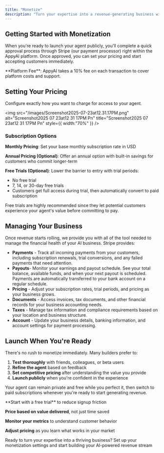 ```yaml
---
title: "Monetize"
description: "Turn your expertise into a revenue-generating business with AppyAI's built-in monetization tools. We handle all the payment processing, subscription management, and business operations so you can focus on serving your customers."
---
```


## Getting Started with Monetization

When you're ready to launch your agent publicly, you'll complete a quick approval process through Stripe (our payment processor) right within the AppyAI platform. Once approved, you can set your pricing and start accepting customers immediately.

<Note>
  **Platform Fee**: AppyAI takes a 10% fee on each transaction to cover platform costs and support.
</Note>

## Setting Your Pricing

Configure exactly how you want to charge for access to your agent.

<img
  src="/images/Screenshot2025-07-23at12.31.17PM.png"
  alt="Screenshot2025 07 23at12 31 17PM Pn"
  title="Screenshot2025 07 23at12 31 17PM Pn"
  style={{ width:"70%" }}
/>

### Subscription Options

**Monthly Pricing**: Set your base monthly subscription rate in USD

**Annual Pricing (Optional)**: Offer an annual option with built-in savings for customers who commit longer-term

**Free Trials (Optional)**: Lower the barrier to entry with trial periods:

- No free trial
- 7, 14, or 30-day free trials
- Customers get full access during trial, then automatically convert to paid subscription

Free trials are highly recommended since they let potential customers experience your agent's value before committing to pay.

## Managing Your Business

Once revenue starts rolling, we provide you with all of the tool needed to manage the financial health of your AI business. Stripe provides:

- **Payments** - Track all incoming payments from your customers, including subscription renewals, trial conversions, and any failed payments that need attention.
- **Payouts**- Monitor your earnings and payout schedule. See your total balance, available funds, and when your next payout is scheduled. Payments are automatically transferred to your bank account on a regular schedule.
- **Pricing** - Adjust your subscription rates, trial periods, and pricing as your business grows.
- **Documents** - Access invoices, tax documents, and other financial records for your business accounting needs.
- **Taxes** - Manage tax information and compliance requirements based on your location and business structure.
- **Account** - Update your business details, banking information, and account settings for payment processing.

## Launch When You're Ready

There's no rush to monetize immediately. Many builders prefer to:

1. **Test thoroughly** with friends, colleagues, or beta users
2. **Refine the agent** based on feedback
3. **Set competitive pricing** after understanding the value you provide
4. **Launch publicly** when you're confident in the experience

Your agent can remain private and free while you perfect it, then switch to paid subscriptions whenever you're ready to start generating revenue.

<Tip>
  **Start with a free trial** to reduce signup friction

  **Price based on value delivered**, not just time saved

  **Monitor your metrics** to understand customer behavior

  **Adjust pricing** as you learn what works in your market
</Tip>

Ready to turn your expertise into a thriving business? Set up your monetization settings and start building your AI-powered revenue stream